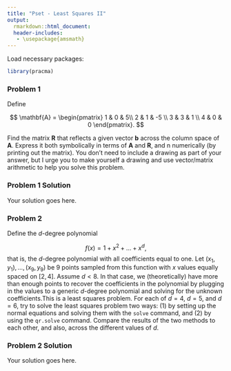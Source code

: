 ```yaml
---
title: "Pset - Least Squares II"
output:
  rmarkdown::html_document:
  header-includes:
   - \usepackage{amsmath}
---
```


Load necessary packages:

```r
library(pracma)
```

### Problem 1

Define

$$
\mathbf{A} = \begin{pmatrix} 1 & 0 & 5\\ 2 & 1 & -5 \\ 3 & 3 & 1 \\ 4 & 0 & 0 \end{pmatrix}.
$$

Find the matrix $\mathbf{R}$ that reflects a given vector $\mathbf{b}$ across the column space of $\mathbf{A}$. Express it both symbolically in terms of $\mathbf{A}$ and $\mathbf{R}$, and n numerically (by printing out the matrix). You don't need to include a drawing as part of your answer, but I urge you to make yourself a drawing and use vector/matrix arithmetic to help you solve this problem.

### Problem 1 Solution

Your solution goes here.

### Problem 2

Define the $d$-degree polynomial

$$
f(x) = 1 + x^2 + \ldots + x^d,
$$
that is, the $d$-degree polynomial with all coefficients equal to one. Let $(x_1, y_1), \ldots, (x_9, y_9)$ be 9 points sampled from this function with $x$ values equally spaced on $[2,4]$. Assume $d < 8$. In that case, we (theoretically) have more than enough points to recover the coefficients in the polynomial by plugging in the values to a generic $d$-degree polynomial and solving for the unknown coefficients.This is a least squares problem. For each of $d = 4$, $d = 5$, and $d = 6$, try to solve the least squares problem two ways: (1) by setting up the normal equations and solving them with the `solve` command, and (2) by using the `qr.solve` command. Compare the results of the two methods to each other, and also, across the different values of $d$.

### Problem 2 Solution

Your solution goes here.